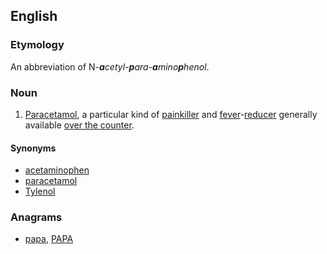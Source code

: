 ==English==
{{wikipedia|paracetamol}}

===Etymology===
An abbreviation of N''-'''a'''cetyl-'''p'''ara-'''a'''mino'''p'''henol''.

===Noun===
{{en-noun|-}}

# {{label|en|pharmaceutical drug}} [[paracetamol|Paracetamol]], a particular kind of [[painkiller]] and [[fever]]-[[reducer]] generally available [[over the counter]].

====Synonyms====
* [[acetaminophen]]
* [[paracetamol]]
* [[Tylenol]]

===Anagrams===
* [[papa#English|papa]], [[PAPA#English|PAPA]]